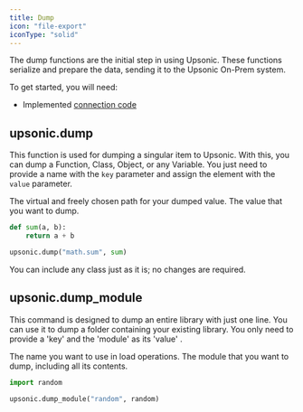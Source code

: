 ```yaml
---
title: Dump
icon: "file-export"
iconType: "solid"
---
```



The dump functions are the initial step in using Upsonic. These functions serialize and prepare the data, sending it to the Upsonic On-Prem system.


To get started, you will need:

- Implemented [connection code](/client/getting_started/connection)



## upsonic.dump

This function is used for dumping a singular item to Upsonic. With this, you can dump a Function, Class, Object, or any Variable. You just need to provide a name with the `key` parameter and assign the element with the `value` parameter.

<ParamField path="key" type="string">
  The virtual and freely chosen path for your dumped value.
</ParamField>
<ParamField path="value" type="any_python_thing">
  The value that you want to dump.
</ParamField>


```python
def sum(a, b):
    return a + b

upsonic.dump("math.sum", sum)
```
<Info>You can include any class just as it is; no changes are required.</Info>



## upsonic.dump_module

This command is designed to dump an entire library with just one line. You can use it to dump a folder containing your existing library. You only need to provide a 'key' and the 'module' as its 'value' .

<ParamField path="key" type="string">
  The name you want to use in load operations.
</ParamField>
<ParamField path="value" type="module">
  The module that you want to dump, including all its contents.
</ParamField>


```python
import random

upsonic.dump_module("random", random)
```

